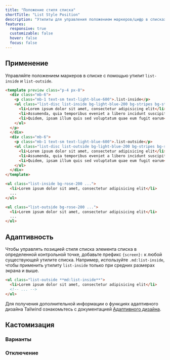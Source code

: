 ```yaml
---
title: "Положение стиля списка"
shortTitle: "List Style Position"
description: "Утилиты для управления положением маркеров/цифр в списках."
features:
  responsive: true
  customizable: false
  hover: false
  focus: false
---
```




## Применение

Управляйте положением маркеров в списке с помощью утилит `list-inside` и `list-outside`.

```html lightBlue
<template preview class="p-4 px-8">
  <div class="mb-6">
    <p class="mb-1 text-sm text-light-blue-600">.list-inside</p>
    <ul class="list-disc list-inside bg-light-blue-200 bg-stripes bg-stripes-white text-light-blue-600 py-2 rounded-md">
      <li>Lorem ipsum dolor sit amet, consectetur adipisicing elit</li>
      <li>Assumenda, quia temporibus eveniet a libero incidunt suscipit</li>
      <li>Quidem, ipsam illum quis sed voluptatum quae eum fugit earum</li>
    </ul>
  </p>
  </div>
  <div class="mb-6">
    <p class="mb-1 text-sm text-light-blue-600">.list-outside</p>
    <ul class="list-disc list-outside bg-light-blue-200 bg-stripes bg-stripes-white text-light-blue-600 py-2 rounded-md">
      <li>Lorem ipsum dolor sit amet, consectetur adipisicing elit</li>
      <li>Assumenda, quia temporibus eveniet a libero incidunt suscipit</li>
      <li>Quidem, ipsam illum quis sed voluptatum quae eum fugit earum</li>
    </ul>
  </div>
</template>

<ul class="list-inside bg-rose-200 ...">
  <li>Lorem ipsum dolor sit amet, consectetur adipisicing elit</li>
  ...
</ul>

<ul class="list-outside bg-rose-200 ...">
  <li>Lorem ipsum dolor sit amet, consectetur adipisicing elit</li>
  ...
</ul>
```

## Адаптивность

Чтобы управлять позицией стиля списка элемента списка в определенной контрольной точке, добавьте префикс `{screen}:` к любой существующей утилите списка. Например, используйте `.md:list-inside`, чтобы применить утилиту `list-inside` только при средних размерах экрана и выше.

```html
<ul class="list-outside **md:list-inside**">
  <li>Lorem ipsum dolor sit amet, consectetur adipisicing elit</li>
  <!-- ... -->
</ul>
```

Для получения дополнительной информации о функциях адаптивного дизайна Tailwind ознакомьтесь с документацией [Адаптивного дизайна](/docs/responsive-design).

## Кастомизация

### Варианты

<Variants plugin="listStylePosition" />

### Отключение

<Disabling plugin="listStylePosition" />

